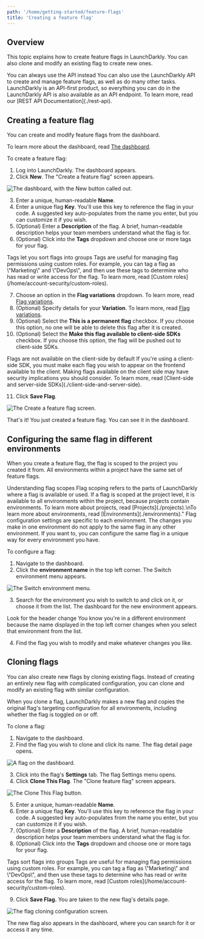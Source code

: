 ```yaml
---
path: '/home/getting-started/feature-flags'
title: 'Creating a feature flag'
---
```


## Overview

This topic explains how to create feature flags in LaunchDarkly. You can also clone and modify an existing flag to create new ones.

<Callout intent="info">
  <CalloutTitle>You can always use the API instead</CalloutTitle>
  <CalloutDescription>
    You can also use the LaunchDarkly API to create and manage feature flags, as well as do many other tasks.
    LaunchDarkly is an API-first product, so everything you can do in the LaunchDarkly API is also available as an API
    endpoint. To learn more, read our [REST API Documentation](./rest-api).
  </CalloutDescription>
</Callout>

## Creating a feature flag

You can create and modify feature flags from the dashboard.

To learn more about the dashboard, read [The dashboard](./the-dashboard).

To create a feature flag:

1. Log into LaunchDarkly. The dashboard appears.
2. Click **New**. The "Create a feature flag" screen appears.

![The dashboard, with the New button called out.](../../images/flag-new-callout.png)

3. Enter a unique, human-readable **Name**.
4. Enter a unique flag **Key**. You'll use this key to reference the flag in your code. A suggested key auto-populates from the name you enter, but you can customize it if you wish.
5. (Optional) Enter a **Description** of the flag. A brief, human-readable description helps your team members understand what the flag is for.
6. (Optional) Click into the **Tags** dropdown and choose one or more tags for your flag.

<Callout intent="info">
  <CalloutTitle>Tags let you sort flags into groups</CalloutTitle>
  <CalloutDescription>
    Tags are useful for managing flag permissions using custom roles. For example, you can tag a flag as \"Marketing\"
    and \"DevOps\", and then use these tags to determine who has read or write access for the flag. To learn more, read
    [Custom roles](/home/account-security/custom-roles).
  </CalloutDescription>
</Callout>

7. Choose an option in the **Flag variations** dropdown. To learn more, read [Flag variations](./flag-variations).
8. (Optional) Specify details for your **Variation**. To learn more, read [Flag variations](./flag-variations).
9. (Optional) Select the **This is a permanent flag** checkbox. If you choose this option, no one will be able to delete this flag after it is created.
10. (Optional) Select the **Make this flag available to client-side SDKs** checkbox. If you choose this option, the flag will be pushed out to client-side SDKs.

<Callout intent="info">
  <CalloutTitle>Flags are not available on the client-side by default</CalloutTitle>
  <CalloutDescription>
    If you're using a client-side SDK, you must make each flag you wish to appear on the frontend available to the
    client. Making flags available on the client side may have security implications you should consider. To learn more,
    read [Client-side and server-side SDKs](./client-side-and-server-side).
  </CalloutDescription>
</Callout>

11. Click **Save Flag**.

![The Create a feature flag screen.](../../images/flag-create.png)

That's it! You just created a feature flag. You can see it in the dashboard.

## Configuring the same flag in different environments

When you create a feature flag, the flag is scoped to the project you created it from. All environments within a project have the same set of feature flags.

<Callout intent="info">
  <CalloutTitle>Understanding flag scopes</CalloutTitle>
  <CalloutDescription>
    Flag scoping refers to the parts of LaunchDarkly where a flag is available or used. If a flag is scoped at the
    project level, it is available to all environments within the project, because projects contain environments. To
    learn more about projects, read [Projects](./projects).\nTo learn more about environments, read
    [Environments](./environments)."
  </CalloutDescription>
</Callout>
Flag configuration settings are specific to each environment. The changes you make in one environment do not apply to the same flag in any other environment. If you want to, you can configure the same flag in a unique way for every environment you have.

To configure a flag:

1. Navigate to the dashboard.
2. Click the **environment name** in the top left corner. The Switch environment menu appears.

![The Switch environment menu.](../../images/env-switcher.png)

3. Search for the environment you wish to switch to and click on it, or choose it from the list. The dashboard for the new environment appears.

<Callout intent="info">
  <CalloutTitle>Look for the header change</CalloutTitle>
  <CalloutDescription>
    You know you're in a different environment because the name displayed in the top left corner changes when you select
    that environment from the list.
  </CalloutDescription>
</Callout>

4. Find the flag you wish to modify and make whatever changes you like.

## Cloning flags

You can also create new flags by cloning existing flags. Instead of creating an entirely new flag with complicated configuration, you can clone and modify an existing flag with similar configuration.

When you clone a flag, LaunchDarkly makes a new flag and copies the original flag's targeting configuration for all environments, including whether the flag is toggled on or off.

To clone a flag:

1. Navigate to the dashboard.
2. Find the flag you wish to clone and click its name. The flag detail page opens.

![A flag on the dashboard.](../../images/dashboard-flag.png)

3. Click into the flag's **Settings** tab. The flag Settings menu opens.
4. Click **Clone This Flag**. The "Clone feature flag" screen appears.

![The Clone This Flag button.](../../images/flag-clone.png)

5. Enter a unique, human-readable **Name**.
6. Enter a unique flag **Key**. You'll use this key to reference the flag in your code. A suggested key auto-populates from the name you enter, but you can customize it if you wish.
7. (Optional) Enter a **Description** of the flag. A brief, human-readable description helps your team members understand what the flag is for.
8. (Optional) Click into the **Tags** dropdown and choose one or more tags for your flag.

<Callout intent="info">
  <CalloutTitle>Tags sort flags into groups</CalloutTitle>
  <CalloutDescription>
    Tags are useful for managing flag permissions using custom roles. For example, you can tag a flag as \"Marketing\"
    and \"DevOps\", and then use these tags to determine who has read or write access for the flag. To learn more, read
    [Custom roles](/home/account-security/custom-roles).
  </CalloutDescription>
</Callout>

9. Click **Save Flag.** You are taken to the new flag's details page.

![The flag cloning configuration screen.](../../images/flag-clone-details.png)

The new flag also appears in the dashboard, where you can search for it or access it any time.
